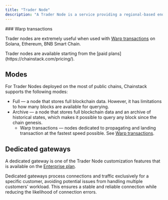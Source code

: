 ```yaml
---
title: "Trader Node"
description: "A Trader Node is a service providing a regional-based endpoints which are tightly bound to particular location."
---
```


<Check>
  ### Warp transactions

  Trader nodes are extremely useful when used with [Warp transactions](/docs/warp-transactions) on Solana, Ethereum, BNB Smart Chain.
</Check>

<Note>
Trader nodes are available starting from the [paid plans](https://chainstack.com/pricing/).
</Note>

## Modes

For Trader Nodes deployed on the most of public chains, Chainstack supports the following modes:

* Full — a node that stores full blockchain data. However, it has limitations to how many blocks are available for querying.
* Archive — a node that stores full blockchain data and an archive of historical states, which makes it possible to query any block since the chain genesis.
  * Warp transactions — nodes dedicated to propagating and landing transaction at the fastest speed possible. See [Warp transactions](/docs/warp-transactions).

## Dedicated gateways

A dedicated gateway is one of the Trader Node customization features that is available on the [Enterprise plan](https://chainstack.com/pricing/).

Dedicated gateways process connections and traffic exclusively for a specific customer, avoiding potential issues from handling multiple customers' workload. This ensures a stable and reliable connection while reducing the likelihood of connection errors.
